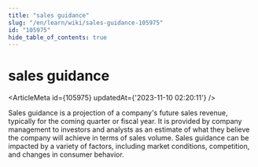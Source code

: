 ```yaml
---
title: "sales guidance"
slug: "/en/learn/wiki/sales-guidance-105975"
id: "105975"
hide_table_of_contents: true
---
```



# sales guidance

<ArticleMeta id={105975} updatedAt={'2023-11-10 02:20:11'} />
<div className='border-solid border-b border-t-0 my-4 border-[var(--ifm-color-gray-300)]' />

Sales guidance is a projection of a company's future sales revenue, typically for the coming quarter or fiscal year. It is provided by company management to investors and analysts as an estimate of what they believe the company will achieve in terms of sales volume. Sales guidance can be impacted by a variety of factors, including market conditions, competition, and changes in consumer behavior.
